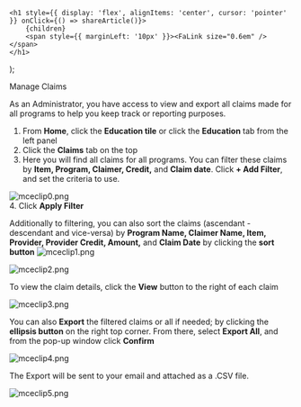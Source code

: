 

    <h1 style={{ display: 'flex', alignItems: 'center', cursor: 'pointer' }} onClick={() => shareArticle()}>
        {children} 
        <span style={{ marginLeft: '10px' }}><FaLink size="0.6em" /></span>
    </h1>
);

<ToastContainer />

<ClickableTitle>Manage Claims</ClickableTitle>




As an Administrator, you have access to view and export all claims made for all programs to help you keep track or reporting purposes. 


1. From **Home**, click the **Education tile** or click the **Education** tab from the left panel   
2. Click the **Claims** tab on the top   
3. Here you will find all claims for all programs. You can filter these claims by **Item, Program, Claimer, Credit,** and **Claim date**. Click **+ Add Filter**, and set the criteria to use.


![mceclip0.png](../../../resources/article-images/13155849663251-Manage-Claims_1.png)  
4. Click **Apply Filter**


Additionally to filtering, you can also sort the claims (ascendant - descendant and vice-versa) by **Program Name, Claimer Name, Item, Provider, Provider Credit, Amount,** and **Claim Date** by clicking the **sort button** ![mceclip1.png](../../../resources/article-images/13155849663251-Manage-Claims_2.png)


![mceclip2.png](../../../resources/article-images/13155849663251-Manage-Claims_3.png)


To view the claim details, click the **View** button to the right of each claim 


![mceclip3.png](../../../resources/article-images/13155849663251-Manage-Claims_4.png)


You can also **Export** the filtered claims or all if needed; by clicking the **ellipsis button** on the right top corner. From there, select **Export All**, and from the pop-up window click **Confirm**


![mceclip4.png](../../../resources/article-images/13155849663251-Manage-Claims_5.png)


The Export will be sent to your email and attached as a .CSV file.


![mceclip5.png](../../../resources/article-images/13155849663251-Manage-Claims_6.png)



